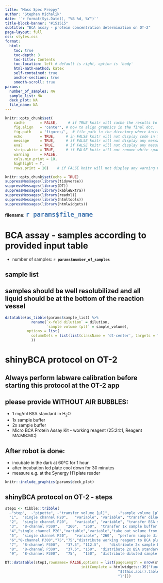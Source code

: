 ```yaml
---
title: "Mass Spec Preppy"
author: "Stephan Michalik"
date: '`r format(Sys.Date(), "%B %d, %Y")`'
title-block-banner: "#151515"
subtitle: "BCA assay - protein concentration determination on OT-2"
page-layout: full
css: styles.css
format:
  html:
    toc: true
    toc-depth: 3
    toc-title: Contents
    toc-location: left # default is right, option is 'body'
    html-math-method: katex
    self-contained: true
    anchor-sections: true
    smooth-scroll: true
params:
  number_of_samples: NA
  sample_list: NA
  deck_plot: NA
  file_name: NA
---
```




```r
knitr::opts_chunk$set(
    cache       = FALSE,     # if TRUE knitr will cache the results to reuse in future knits
    fig.align   = 'center', # how to align graphics in the final doc. 'left', 'right', 'center'
    fig.path    = 'figures/',  # file path to the directory where knitr shall store the graphics files
    echo        = TRUE,     # in FALSE knitr will not display code in the code chunk above it's results
    message     = TRUE,     # if FALSE knitr will not display any messages generated by code
    eval        = TRUE,     # if FALSE knitr will not display any messages generated by code
    strip.white = TRUE,     # if FALSE knitr will not remove white spaces at the beg or end of code chunk
    warning     = FALSE,
    cols.min.print = 10,
    highlight = T,
    rows.print = 10)    # if FALSE knitr will not display any warning messages in the final document
```



  <!-- setup and insert packages -->  

```r
knitr::opts_chunk$set(echo = TRUE)
suppressMessages(library(tidyverse))
suppressMessages(library(DT))
suppressMessages(library(kableExtra))
suppressMessages(library(readxl))
suppressMessages(library(htmltools))
suppressMessages(library(htmlwidgets))

```


**filename:** <span style="color:#4A7CB3; font-weight: bold; font-size:18.0pt">`r params$file_name`</span>


# BCA assay - samples according to provided input table

- number of samples: **`r params$number_of_samples`**

## sample list

::: {.callout-warning}
## samples should be well resolubilized and all liquid should be at the bottom of the reaction vessel
:::

```r
datatable(as_tibble(params$sample_list) %>% 
            rename(`x-fold dilution` = dilution,
                   `sample volume (µl)` = sample_volume),
          options = list(
            columnDefs = list(list(className = 'dt-center', targets = "_all"))
            ))
```

# shinyBCA protocol on OT-2

::: {.callout-important}
## Always perform labware calibration before starting this protocol at the OT-2 app
:::

::: {.callout-note appearance="simple" icon=false}
## please provide WITHOUT AIR BUBBLES:

- 1 mg/ml BSA standard in H~2~O
- 1x sample buffer
- 2x sample buffer
- Micro BCA Protein Assay Kit - working reagent (25:24:1, Reagent MA:MB:MC)
:::

::: {.callout-note}
## After robot is done:

- incubate in the dark at 60°C for 1 hour
- after incubation led plate cool down for 30 minutes 
- measure e.g. at the Synergy H1 plate reader
:::

```r
knitr::include_graphics(params$deck_plot)
```

## shinyBCA protocol on OT-2 - steps


```r
step1 <- tibble::tribble(
  ~"step",	~"pipette",	~"transfer volume [µl]",	~"sample volume [µl] after step",	~"descritpion",
  "1",	"single channel P20",	"variable",	"variable",	"transfer diluent (water) to preparation plate for the 2x BSA standard curve",
  "2",	"single channel P20",	"variable",	"variable",	"transfer BSA standard to preparation plate for the 2x BSA standard curve",
  "3",	"8-channel P300",	"260",	"260",	"transfer 1x sample buffer to preparation plate for dilution",
  "4","single channel P20","variable","variable","take out volume from the before distributed well for the sample dilution",
  "5",	"single channel P20",	"variable",	"260",	"perform sample dilution",
  "6","8-channel P300","75","75","distribute working reagent to BCA plate",
  "7",	"8-channel P300",	"37.5",	"112.5",	"distribute 2x sample buffer for standard wells",
  "8",	"8-channel P300",	"37.5",	"150",	"distribute 2x BSA standard curve to BCA plate",
  "9",	"8-channel P300",	"75",	"150",	"distribute diluted sample to BCA plate")

DT::datatable(step1,rownames= FALSE,options = list(pageLength = nrow(step1),
                                   initComplete = htmlwidgets::JS("function(settings, json) {",
                                                    "$(this.api().table().header()).css({'background-color': '#000', 'color': '#fff'});",
                                                    "}")))

```
